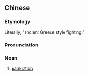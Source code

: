 ==Chinese==
{{zh-forms|s=古希腊式搏击|type=1212}}

===Etymology===
Literally, "ancient Greece style fighting."

===Pronunciation===
{{zh-pron
|m=gǔ Xīlà shì bójī
|cat=n
}}

===Noun===
{{zh-noun}}

# {{lb|zh|martial arts}} [[pankration]]